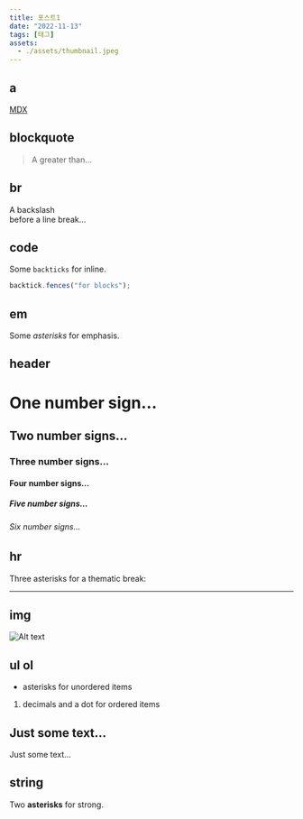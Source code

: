 ```yaml
---
title: 포스트1
date: "2022-11-13"
tags: [태그]
assets:
  - ./assets/thumbnail.jpeg
---
```


## a

[MDX](https://mdxjs.com "title")

## blockquote

> A greater than…

## br

A backslash\
before a line break…

## code

Some `backticks` for inline.

```js
backtick.fences("for blocks");
```

## em

Some _asterisks_ for emphasis.

## header

# One number sign…

## Two number signs…

### Three number signs…

#### Four number signs…

##### Five number signs…

###### Six number signs…

## hr

Three asterisks for a thematic break:

---

## img

![Alt text](https://picsum.photos/200/200 "title")

## ul ol

- asterisks for unordered items

1. decimals and a dot for ordered items

## Just some text…

Just some text…

## string

Two **asterisks** for strong.
